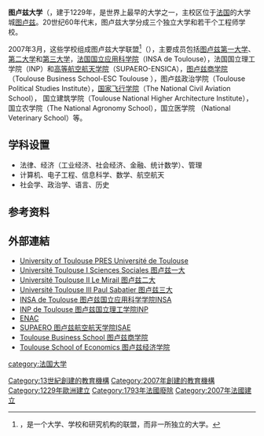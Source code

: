 {{expand French|time=2013-03-12}}
{{unreferenced|time=2013-03-12}}

{{Infobox University |
| Name = 图卢兹大学
| EnglishName = Université de Toulouse
| image = L'Arche du Mirail, blocus 2018 - 4.jpg
| SealInfo =
| Motto = 
| Established = 1229年
| Closed = 1969年
| Type = 公立
| President = 
| President_title_1 =
| President_1 =
| President_title_2 =
| President_2 =
| President_title_3 =
| President_3 =
| President_title_4 =
| President_4 =
| Location ={{FRA}}[[图卢兹|图卢兹]]
| Campus = 城镇
| AreaTotal = 
| Department =
| Faculty = 
| Professor =
| Associate Professor =
| Assistant Professor =
| Lecturer =
| Student =  
| Undergraduate = 
| Postgraduate = 
| master =
| phd =
| Affiliations = 
| Colors =  
| Mascot = 
| Nickname =  
| Website =  
}}
'''图卢兹大学'''（{{lang-fr|Université de Toulouse}}，建于1229年，是世界上最早的大学之一，主校区位于[[法国|法国]]的大学城[[图卢兹|图卢兹]]。20世纪60年代末，图卢兹大学分成三个独立大学和若干个工程师学校。

2007年3月，这些学校组成图卢兹大学联盟<ref group="注">{{lang-fr|Pôle de recherche et d'enseignement supérieur Université de Toulouse}}，是一个大学、学校和研究机构的联盟，而非一所独立的大学。</ref>（{{lang-fr|Pôle de recherche et d'enseignement supérieur Université de Toulouse}}），主要成员包括[[图卢兹第一大学|图卢兹第一大学]]、[[图卢兹第二大学|第二大学]]和[[图卢兹第三大学|第三大学]]，[[法国国立应用科学院|法国国立应用科学院]]（INSA de Toulouse），法国国立理工学院（INP）和[[法国高等航空航天学院|高等航空航天学院]]（SUPAERO-ENSICA），[[图卢兹商学院|图卢兹商学院]]（Toulouse Business School-ESC Toulouse ），图卢兹政治学院（Toulouse Political Studies Institute），[[国家飞行学院|国家飞行学院]]（The National Civil Aviation School）， 国立建筑学院（Toulouse National Higher Architecture Institute），国立农学院（The National Agronomy School），国立医学院 （National Veterinary School）等。

==学科设置==
* 法律、经济（工业经济、社会经济、金融、统计数学）、管理
* 计算机、电子工程、信息科学、数学、航空航天
* 社会学、政治学、语言、历史

==参考资料==
<references group="注"/>

==外部連結==
* [http://www.univ-toulouse.fr/ University of Toulouse PRES Université de Toulouse] {{Wayback|url=http://www.univ-toulouse.fr/ |date=20151117015105 }}
* [http://www.univ-tlse1.fr/ Université Toulouse I Sciences Sociales 图卢兹一大] {{Wayback|url=http://www.univ-tlse1.fr/ |date=20191209085559 }}
* [http://www.univ-tlse2.fr/ Université Toulouse II Le Mirail 图卢兹二大]{{Wayback|url=http://www.univ-tlse2.fr/ |date=20110224144922 }}
* [http://www.ups-tlse.fr/ Université Toulouse III Paul Sabatier 图卢兹三大] {{Wayback|url=http://www.ups-tlse.fr/ |date=20111011233356 }}
* [http://www.insa-toulouse.fr/ INSA de Toulouse 图卢兹国立应用科学学院INSA]{{Wayback|url=http://www.insa-toulouse.fr/ |date=20120114003723 }}
* [http://www.inp-toulouse.fr/ INP de Toulouse 图卢兹国立理工学院INP] {{Wayback|url=http://www.inp-toulouse.fr/ |date=20200510230406 }}
* [https://web.archive.org/web/20150811022254/http://www.enac.fr/ ENAC]
* [http://www.isae.fr/ SUPAERO 图卢兹航空航天学院ISAE] {{Wayback|url=http://www.isae.fr/ |date=20161027062203 }}
* [http://www.esc-toulouse.fr/  Toulouse Business School 图卢兹商学院] {{Wayback|url=http://www.esc-toulouse.fr/ |date=20201025065255 }}
* [http://www.tse-fr.eu/ Toulouse School of Economics 图卢兹经济学院] {{Wayback|url=http://www.tse-fr.eu/ |date=20201122041452 }}

{{法國大學}}

{{DEFAULTSORT:Toulouse}}
[[category:法国大学|category:法国大学]]
[[Category:13世紀創建的教育機構|Category:13世紀創建的教育機構]]
[[Category:2007年創建的教育機構|Category:2007年創建的教育機構]]
[[Category:1229年歐洲建立|Category:1229年歐洲建立]]
[[Category:1793年法國廢除|Category:1793年法國廢除]]
[[Category:2007年法國建立|Category:2007年法國建立]]